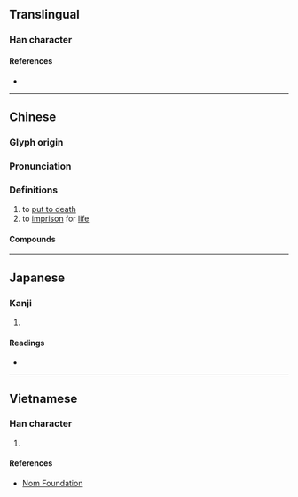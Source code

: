 {{character info/new}}
==Translingual==

===Han character===
{{Han char|rn=78|rad=歹|as=09|sn=13|four=17214|canj=MNMEM,MNNEM|ids=⿰歹亟}}

====References====
* {{Han ref|kx=0582.080|dkj=16517|dj=0975.090|hdz=21391.020|uh=6B9B|ud=27547|bh=DDFB|bd=56827}}

----

==Chinese==
{{zh-forms}}

===Glyph origin===
{{Han etym}}

===Pronunciation===
{{zh-pron
|m=jí
|c=gik1
|mc=y
|oc=y
|ma=
|cat=v
}}

===Definitions===
{{zh-hanzi}}

# to [[put to death]]
# to [[imprison]] for [[life]]

====Compounds====
{{zh-der|殛斃|雷殛|誅殛}}

----

==Japanese==

===Kanji===
{{ja-kanji|grade=|rs=歹09}}

# {{defn|lang=ja|sort=歹09}}

====Readings====
* {{ja-readings|on=[[きょく]] (kyoku), [[こく]] (koku)|kun=[[ころす]] (korosu)}}

----

==Vietnamese==

===Han character===
{{vi-readings|rs=歹09|hanviet=cức}}

# {{defn|lang=vi|sort=歹09}}

====References====
* [http://nomfoundation.org/common/nom_details.php?codepoint=6b9b Nom Foundation]